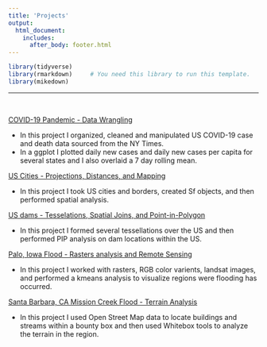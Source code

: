 ```yaml
---
title: 'Projects'
output:
  html_document:
    includes:
      after_body: footer.html
---
```

```r
library(tidyverse)
library(rmarkdown)     # You need this library to run this template.
library(mikedown)   
```

***
<br>

[COVID-19 Pandemic - Data Wrangling](https://anguswg-ucsb.github.io/geog-176A-labs/lab-02.html)

  - In this project I organized, cleaned and manipulated US COVID-19 case and death data sourced from the NY Times.
  - In a ggplot I plotted daily new cases and daily new cases per capita for several states and I also overlaid a 7 day rolling mean. 
<br>

[US Cities - Projections, Distances, and Mapping](https://anguswg-ucsb.github.io/geog-176A-labs/lab-03.html)

  - In this project I took US cities and borders, created Sf objects, and then performed spatial analysis.
<br>

[US dams - Tesselations, Spatial Joins, and Point-in-Polygon](https://anguswg-ucsb.github.io/geog-176A-labs/lab-04.html)

  - In this project I formed several tessellations over the US and then performed PIP analysis on dam locations within the US.
<br>

[Palo, Iowa Flood - Rasters analysis and Remote Sensing](https://anguswg-ucsb.github.io/geog-176A-labs/lab-05.html)

  - In this project I worked with rasters, RGB color varients, landsat images, and performed a kmeans analysis to visualize regions were flooding has occurred.
<br>

[Santa Barbara, CA Mission Creek Flood - Terrain Analysis](https://anguswg-ucsb.github.io/geog-176A-labs/lab-06.html)

  - In this project I used Open Street Map data to locate buildings and streams within a bounty box and then used Whitebox tools to analyze the terrain in the region.
<br> 








































